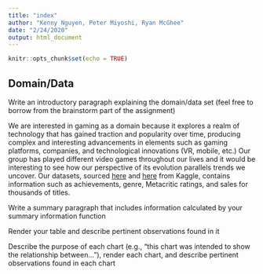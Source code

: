```yaml
---
title: "index"
author: "Kenny Nguyen, Peter Miyoshi, Ryan McGhee"
date: "2/24/2020"
output: html_document
---
```


```r
knitr::opts_chunk$set(echo = TRUE)
```

## Domain/Data
Write an introductory paragraph explaining the domain/data set (feel free to borrow from the brainstorm part of the assignment)

We are interested in gaming as a domain because it explores a realm of technology that has gained traction and popularity over time, producing complex and interesting advancements in elements such as gaming platforms, companies, and technological innovations (VR, mobile, etc.) Our group has played different video games throughout our lives and it would be interesting to see how our perspective of its evolution parallels trends we uncover. Our datasets, sourced  [here](https://www.kaggle.com/jummyegg/rawg-game-dataset/data) and [here](https://www.kaggle.com/ashaheedq/video-games-sales-2019) from Kaggle, contains information such as achievements, genre, Metacritic ratings, and sales for thousands of titles.

Write a summary paragraph that includes information calculated by your summary information function


Render your table and describe pertinent observations found in it


Describe the purpose of each chart (e.g., "this chart was intended to show the relationship between..."), render each chart, and describe pertinent observations found in each chart